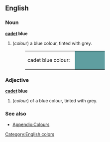 ==English==

===Noun===
'''[[cadet]] blue'''
#(''colour'') a blue colour, tinted with grey.
#:<table><tr><td>cadet blue colour: &nbsp;</td><td bgcolor="#5F9EA0" width="80">&nbsp; </td></tr></table>

===Adjective===
'''[[cadet]] blue'''
#(''colour'') of  a blue colour, tinted with grey.

===See also===
*[[Wiktionary_Appendix:Colours|Appendix:Colours]]

[[Category:English colors]]